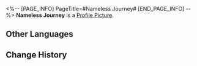 <%-- [PAGE_INFO]
PageTitle=#Nameless Journey#
[END_PAGE_INFO] --%>
{{Item Infobox
|id          = 221000
|image       = Item Nameless Journey.png
|type        = Phone Wallpaper
|invCategory = 
|rarity      = 4
|effect      = After obtaining Phone wallpapers, they can be changed in the Phone function
|description = Every corner of the universe can bear the footprints of the Nameless, leaving their mark on the journey.
|source1     = [[Default Rewards]]
}}
'''Nameless Journey''' is a [[Profile Picture]].

==Other Languages==
{{Other Languages
|en   = Nameless Journey
|zhs  = 无名路途
|zht  = 無名路途
|ja   = ナナシの道
|ko   = 무명객의 여정
|es   = Camino de los Anónimos
|fr   = Voyage des Sans Noms
|ru   = Путешествие Безымянных
|th   = การเดินทางนิรนาม
|vi   = Hành Trình Không Tên
|de   = Abenteuer der Namenlosen
|id   = Perjalanan Nameless
|pt   = Jornada Inominada
}}

==Change History==
{{Change History|1.3}}